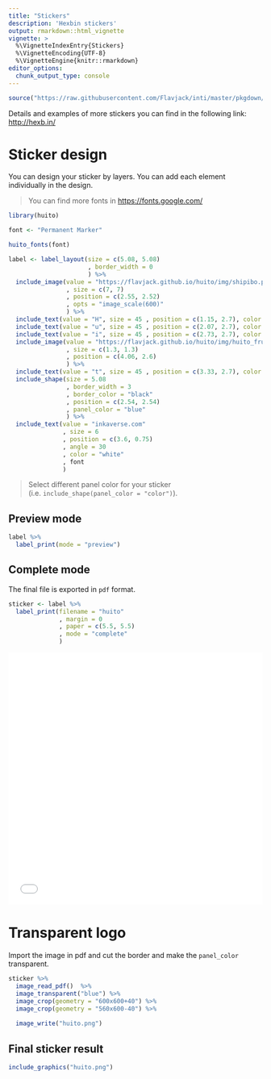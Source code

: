 ```yaml
---
title: "Stickers"
description: 'Hexbin stickers'
output: rmarkdown::html_vignette
vignette: >
  %\VignetteIndexEntry{Stickers}
  %\VignetteEncoding{UTF-8}
  %\VignetteEngine{knitr::rmarkdown}
editor_options: 
  chunk_output_type: console
---
```


```r
source("https://raw.githubusercontent.com/Flavjack/inti/master/pkgdown/favicon/docs.r")
```

Details and examples of more stickers you can find in the following link: <http://hexb.in/>

# Sticker design

You can design your sticker by layers. You can add each element individually in the design.

> You can find more fonts in <https://fonts.google.com/>

```r
library(huito)

font <- "Permanent Marker"

huito_fonts(font)

label <- label_layout(size = c(5.08, 5.08)
                      , border_width = 0
                      ) %>% 
  include_image(value = "https://flavjack.github.io/huito/img/shipibo.png"
                , size = c(7, 7)
                , position = c(2.55, 2.52)
                , opts = "image_scale(600)"
                ) %>%
  include_text(value = "H", size = 45 , position = c(1.15, 2.7), color = "#00a85a", font) %>%
  include_text(value = "u", size = 45 , position = c(2.07, 2.7), color = "#f58735", font) %>%
  include_text(value = "i", size = 45 , position = c(2.73, 2.7), color = "#4774b8", font) %>%
  include_image(value = "https://flavjack.github.io/huito/img/huito_fruit.png"
                , size = c(1.3, 1.3) 
                , position = c(4.06, 2.6)
                ) %>%
  include_text(value = "t", size = 45 , position = c(3.33, 2.7), color = "#a9518b", font) %>%
  include_shape(size = 5.08
                , border_width = 3
                , border_color = "black"
                , position = c(2.54, 2.54)
                , panel_color = "blue"
                ) %>%
  include_text(value = "inkaverse.com"
               , size = 6
               , position = c(3.6, 0.75)
               , angle = 30
               , color = "white"
               , font
               ) 
```

> Select different panel color for your sticker (i.e. `include_shape(panel_color = "color")`). 

## Preview mode

```r
label %>% 
  label_print(mode = "preview")
```

## Complete mode

The final file is exported in `pdf` format.

```r
sticker <- label %>% 
  label_print(filename = "huito"
              , margin = 0
              , paper = c(5.5, 5.5)
              , mode = "complete"
              )
```

<embed src="huito.pdf" height="500" width="100%" alt="pdf" pluginspage="http://www.adobe.com/products/acrobat/readstep2.html">

# Transparent logo

Import the image in pdf and cut the border and make the `panel_color` transparent.

```r
sticker %>% 
  image_read_pdf()  %>% 
  image_transparent("blue") %>% 
  image_crop(geometry = "600x600+40") %>%
  image_crop(geometry = "560x600-40") %>%
  
  image_write("huito.png")
```

## Final sticker result

```r
include_graphics("huito.png")
```

